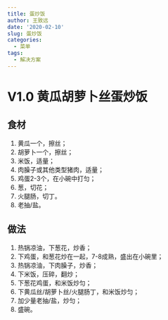 ```yaml
---
title: 蛋炒饭
author: 王致远
date: '2020-02-10'
slug: 蛋炒饭
categories:
  - 菜单
tags:
  - 解决方案
---
```


# V1.0 黄瓜胡萝卜丝蛋炒饭

## 食材

1. 黄瓜一个，擦丝；
2. 胡萝卜一个，擦丝；
3. 米饭，适量；
4. 肉臊子或其他类型猪肉，适量；
5. 鸡蛋2-3个，在小碗中打匀；
6. 葱，切花；
7. 火腿肠，切丁。
8. 老抽/盐。

## 做法

1. 热锅凉油，下葱花，炒香；
2. 下鸡蛋，和葱花炒在一起，7-8成熟，盛出在小碗里；
3. 热锅凉油，下肉臊子，炒香；
4. 下米饭，压碎，翻炒；
5. 下葱花鸡蛋，和米饭炒匀；
6. 下黄瓜丝/胡萝卜丝/火腿肠丁，和米饭炒匀；
7. 加少量老抽/盐，炒匀；
8. 盛碗。
